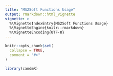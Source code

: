 ```yaml
---
title: "MS2Soft Functions Usage"
output: rmarkdown::html_vignette
vignette: >
  %\VignetteIndexEntry{MS2Soft Functions Usage}
  %\VignetteEngine{knitr::rmarkdown}
  %\VignetteEncoding{UTF-8}
---
```


```r
knitr::opts_chunk$set(
  collapse = TRUE,
  comment = "#>"
)
```

```r
library(candmR)
```


